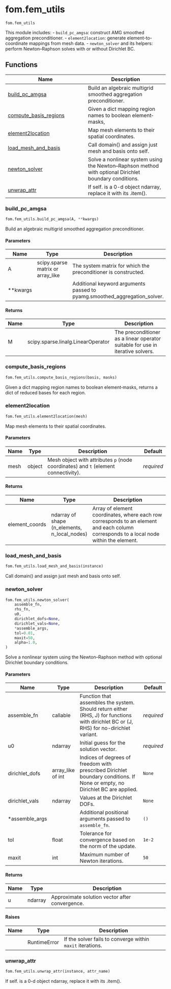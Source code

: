 # fom.fem_utils { #skrom.fom.fem_utils }

`fom.fem_utils`

This module includes:
- `build_pc_amgsa`: construct AMG smoothed aggregation preconditioner.
- `element2location`: generate element-to-coordinate mappings from mesh data.
- `newton_solver` and its helpers: perform Newton–Raphson solves with or without Dirichlet BC.

## Functions

| Name | Description |
| --- | --- |
| [build_pc_amgsa](#skrom.fom.fem_utils.build_pc_amgsa) | Build an algebraic multigrid smoothed aggregation preconditioner. |
| [compute_basis_regions](#skrom.fom.fem_utils.compute_basis_regions) | Given a dict mapping region names to boolean element‐masks, |
| [element2location](#skrom.fom.fem_utils.element2location) | Map mesh elements to their spatial coordinates. |
| [load_mesh_and_basis](#skrom.fom.fem_utils.load_mesh_and_basis) | Call domain() and assign just mesh and basis onto self. |
| [newton_solver](#skrom.fom.fem_utils.newton_solver) | Solve a nonlinear system using the Newton–Raphson method with optional Dirichlet boundary conditions. |
| [unwrap_attr](#skrom.fom.fem_utils.unwrap_attr) | If self.<attr_name> is a 0-d object ndarray, replace it with its .item(). |

### build_pc_amgsa { #skrom.fom.fem_utils.build_pc_amgsa }

```python
fom.fem_utils.build_pc_amgsa(A, **kwargs)
```

Build an algebraic multigrid smoothed aggregation preconditioner.

#### Parameters {.doc-section .doc-section-parameters}

| Name     | Type                              | Description                                                               | Default    |
|----------|-----------------------------------|---------------------------------------------------------------------------|------------|
| A        | scipy.sparse matrix or array_like | The system matrix for which the preconditioner is constructed.            | _required_ |
| **kwargs |                                   | Additional keyword arguments passed to pyamg.smoothed_aggregation_solver. | `{}`       |

#### Returns {.doc-section .doc-section-returns}

| Name   | Type                               | Description                                                                    |
|--------|------------------------------------|--------------------------------------------------------------------------------|
| M      | scipy.sparse.linalg.LinearOperator | The preconditioner as a linear operator suitable for use in iterative solvers. |

### compute_basis_regions { #skrom.fom.fem_utils.compute_basis_regions }

```python
fom.fem_utils.compute_basis_regions(basis, masks)
```

Given a dict mapping region names to boolean element‐masks,
returns a dict of reduced bases for each region.

### element2location { #skrom.fom.fem_utils.element2location }

```python
fom.fem_utils.element2location(mesh)
```

Map mesh elements to their spatial coordinates.

#### Parameters {.doc-section .doc-section-parameters}

| Name   | Type   | Description                                                                        | Default    |
|--------|--------|------------------------------------------------------------------------------------|------------|
| mesh   | object | Mesh object with attributes `p` (node coordinates) and `t` (element connectivity). | _required_ |

#### Returns {.doc-section .doc-section-returns}

| Name           | Type                                         | Description                                                                                                                            |
|----------------|----------------------------------------------|----------------------------------------------------------------------------------------------------------------------------------------|
| element_coords | ndarray of shape (n_elements, n_local_nodes) | Array of element coordinates, where each row corresponds to an element and each column corresponds to a local node within the element. |

### load_mesh_and_basis { #skrom.fom.fem_utils.load_mesh_and_basis }

```python
fom.fem_utils.load_mesh_and_basis(instance)
```

Call domain() and assign just mesh and basis onto self.

### newton_solver { #skrom.fom.fem_utils.newton_solver }

```python
fom.fem_utils.newton_solver(
    assemble_fn,
    rhs_fn,
    u0,
    dirichlet_dofs=None,
    dirichlet_vals=None,
    *assemble_args,
    tol=0.01,
    maxit=50,
    alpha=1.0,
)
```

Solve a nonlinear system using the Newton–Raphson method with optional Dirichlet boundary conditions.

#### Parameters {.doc-section .doc-section-parameters}

| Name           | Type              | Description                                                                                                                             | Default    |
|----------------|-------------------|-----------------------------------------------------------------------------------------------------------------------------------------|------------|
| assemble_fn    | callable          | Function that assembles the system. Should return either (RHS, J) for functions with dirichlet BC or (J, RHS) for no-dirichlet variant. | _required_ |
| u0             | ndarray           | Initial guess for the solution vector.                                                                                                  | _required_ |
| dirichlet_dofs | array_like of int | Indices of degrees of freedom with prescribed Dirichlet boundary conditions. If None or empty, no Dirichlet BC are applied.             | `None`     |
| dirichlet_vals | ndarray           | Values at the Dirichlet DOFs.                                                                                                           | `None`     |
| *assemble_args |                   | Additional positional arguments passed to `assemble_fn`.                                                                                | `()`       |
| tol            | float             | Tolerance for convergence based on the norm of the update.                                                                              | `1e-2`     |
| maxit          | int               | Maximum number of Newton iterations.                                                                                                    | `50`       |

#### Returns {.doc-section .doc-section-returns}

| Name   | Type    | Description                                    |
|--------|---------|------------------------------------------------|
| u      | ndarray | Approximate solution vector after convergence. |

#### Raises {.doc-section .doc-section-raises}

| Name   | Type         | Description                                                |
|--------|--------------|------------------------------------------------------------|
|        | RuntimeError | If the solver fails to converge within `maxit` iterations. |

### unwrap_attr { #skrom.fom.fem_utils.unwrap_attr }

```python
fom.fem_utils.unwrap_attr(instance, attr_name)
```

If self.<attr_name> is a 0-d object ndarray, replace it with its .item().
